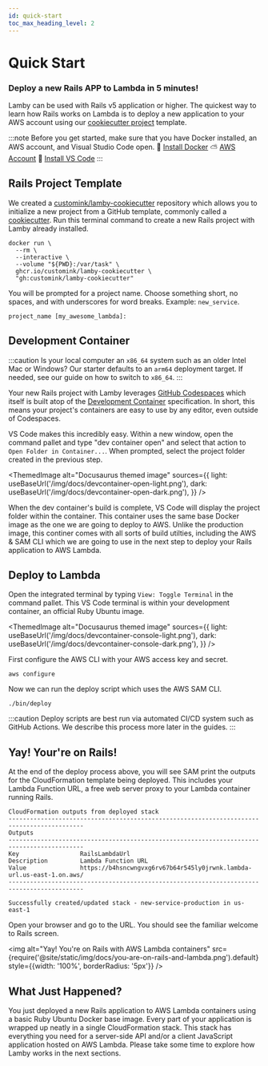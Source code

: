 ```yaml
---
id: quick-start
toc_max_heading_level: 2
---
```



# Quick Start

### Deploy a new Rails APP to Lambda in 5 minutes!

Lamby can be used with <DocLink id="anatomy" name="existing" /> Rails v5 application or higher. The quickest way to learn how Rails works on Lambda is to deploy a new application to your AWS account using our [cookiecutter project](https://github.com/customink/lamby-cookiecutter) template.

:::note
Before you get started, make sure that you have Docker installed, an AWS account, and Visual Studio Code open. 🚢 [Install Docker](https://www.docker.com) ⛅️ [AWS Account](https://aws.amazon.com/free) 📝 [Install VS Code](https://code.visualstudio.com)
:::

## Rails Project Template

We created a [customink/lamby-cookiecutter](https://github.com/customink/lamby-cookiecutter) repository which allows you to initialize a new project from a GitHub template, commonly called a [cookiecutter](https://github.com/cookiecutter/cookiecutter). Run this terminal command to create a new Rails project with Lamby already installed.

```shell
docker run \
  --rm \
  --interactive \
  --volume "${PWD}:/var/task" \
  ghcr.io/customink/lamby-cookiecutter \
  "gh:customink/lamby-cookiecutter"
```

You will be prompted for a project name. Choose something short, no spaces, and with underscores for word breaks. Example: `new_service`.

```
project_name [my_awesome_lambda]: 
```

## Development Container

:::caution
Is your local computer an `x86_64` system such as an older Intel Mac or Windows? Our starter defaults to an `arm64` deployment target. If needed, see our <DocLink id="cpu" /> guide on how to switch to `x86_64`.
:::

Your new Rails project with Lamby leverages [GitHub Codespaces](https://github.com/features/codespaces) which itself is built atop of the [Development Container](https://containers.dev) specification. In short, this means your project's containers are easy to use by any editor, even outside of Codespaces. 

VS Code makes this incredibly easy. Within a new window, open the command pallet and type "dev container open" and select that action to `Open Folder in Container...`. When prompted, select the project folder created in the previous step.

<ThemedImage
  alt="Docusaurus themed image"
  sources={{
    light: useBaseUrl('/img/docs/devcontainer-open-light.png'),
    dark: useBaseUrl('/img/docs/devcontainer-open-dark.png'),
  }}
/>

When the dev container's build is complete, VS Code will display the project folder within the container. This container uses the same base Docker image as the one we are going to deploy to AWS. Unlike the production image, this continer comes with all sorts of build utilties, including the AWS & SAM CLI which we are going to use in the next step to deploy your Rails application to AWS Lambda. 

## Deploy to Lambda

Open the integrated terminal by typing `View: Toggle Terminal` in the command pallet. This VS Code terminal is within your development container, an official Ruby Ubuntu image.

<ThemedImage
  alt="Docusaurus themed image"
  sources={{
    light: useBaseUrl('/img/docs/devcontainer-console-light.png'),
    dark: useBaseUrl('/img/docs/devcontainer-console-dark.png'),
  }}
/>

First configure the AWS CLI with your AWS access key and secret.

```shell
aws configure
```

Now we can run the deploy script which uses the AWS SAM CLI.

```shell
./bin/deploy
```

:::caution
Deploy scripts are best run via automated CI/CD system such as GitHub Actions. We describe this process more later in the guides.
:::

## Yay! Your're on Rails!

At the end of the deploy process above, you will see SAM print the outputs for the CloudFormation template being deployed. This includes your Lambda Function URL, a free web server proxy to your Lambda container running Rails. 

```
CloudFormation outputs from deployed stack
-------------------------------------------------------------------------------------------
Outputs                                                                                                          
-------------------------------------------------------------------------------------------
Key                 RailsLambdaUrl                                                                               
Description         Lambda Function URL                                                                          
Value               https://b4hsncwngvxg6rv67b64r545ly0jrwnk.lambda-url.us-east-1.on.aws/                        
-------------------------------------------------------------------------------------------

Successfully created/updated stack - new-service-production in us-east-1
```

Open your browser and go to the URL. You should see the familiar welcome to Rails screen.

<img alt="Yay! You're on Rails with AWS Lambda containers" src={require('@site/static/img/docs/you-are-on-rails-and-lambda.png').default} style={{width: '100%', borderRadius: '5px'}} />


## What Just Happened?

You just deployed a new Rails application to AWS Lambda containers using a basic Ruby Ubuntu Docker base image. Every part of your application is wrapped up neatly in a single CloudFormation stack. This stack has everything you need for a server-side API and/or a client JavaScript application hosted on AWS Lambda. Please take some time to explore how Lamby works in the next sections.
